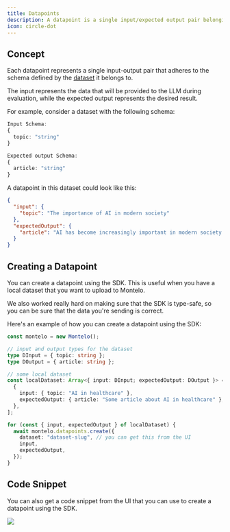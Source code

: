 ```yaml
---
title: Datapoints
description: A datapoint is a single input/expected output pair belonging to a dataset.
icon: circle-dot
---
```


## Concept
Each datapoint represents a single input-output pair that adheres to the schema defined by the [dataset](/datasets/datasets) it belongs to.

The input represents the data that will be provided to the LLM during evaluation, while the expected output represents the desired result.

For example, consider a dataset with the following schema:

```typescript
Input Schema:
{
  topic: "string"
}

Expected output Schema:
{
  article: "string"
}
```

A datapoint in this dataset could look like this:

```json
{
  "input": {
    "topic": "The importance of AI in modern society"
  },
  "expectedOutput": {
    "article": "AI has become increasingly important in modern society ..."
  }
}
```

## Creating a Datapoint

You can create a datapoint using the SDK. This is useful when you have a local dataset that you want to upload to Montelo.

We also worked really hard on making sure that the SDK is type-safe, so you can be sure that the data you're sending is correct.

Here's an example of how you can create a datapoint using the SDK:

```typescript
const montelo = new Montelo();

// input and output types for the dataset
type DInput = { topic: string };
type DOutput = { article: string };

// some local dataset
const localDataset: Array<{ input: DInput; expectedOutput: DOutput }> = [
  {
    input: { topic: "AI in healthcare" },
    expectedOutput: { article: "Some article about AI in healthcare" },
  },
];

for (const { input, expectedOutput } of localDataset) {
  await montelo.datapoints.create({
    dataset: "dataset-slug", // you can get this from the UI
    input,
    expectedOutput,
  });
}
```

## Code Snippet
You can also get a code snippet from the UI that you can use to create a datapoint using the SDK.

<Frame type="glass">
  <img src="/assets/DatasetViewCode.gif"/>
</Frame>
